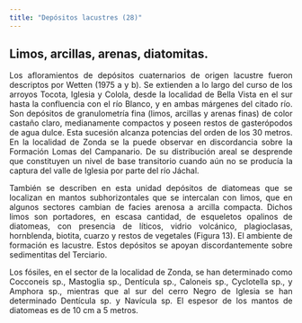 ```yaml
---
title: "Depósitos lacustres (28)"
---
```


<div style="text-align: justify">

## Limos, arcillas, arenas, diatomitas.

Los afloramientos de depósitos cuaternarios de origen lacustre fueron descriptos por Wetten (1975 a y b). Se extienden a lo largo del curso de los arroyos Tocota, Iglesia y Colola, desde la localidad de Bella Vista en el sur hasta la confluencia con el río Blanco, y en ambas márgenes del citado río. Son depósitos de granulometría fina (limos, arcillas y arenas finas) de color castaño claro, medianamente compactos y poseen restos de gasterópodos de agua dulce. Esta sucesión alcanza potencias del orden de los 30 metros. En la localidad de Zonda se la puede observar en discordancia sobre la Formación Lomas del Campanario. De su distribución areal se desprende que constituyen un nivel de base transitorio cuando aún no se producía la captura del valle de Iglesia por parte del río Jáchal.

También se describen en esta unidad depósitos de diatomeas que se localizan en mantos subhorizontales que se intercalan con limos, que en algunos sectores cambian de facies arenosa a arcilla compacta. Dichos limos son portadores, en escasa cantidad, de esqueletos opalinos de diatomeas, con presencia de líticos, vidrio volcánico, plagioclasas, hornblenda, biotita, cuarzo y restos de vegetales (Figura 13). El ambiente de formación es lacustre. Estos depósitos se apoyan discordantemente sobre sedimentitas del Terciario.

Los fósiles, en el sector de la localidad de Zonda, se han determinado como Cocconeis sp., Mastoglia sp., Dentícula sp., Caloneis sp., Cyclotella sp., y Amphora sp., mientras que al sur del cerro Negro de Iglesia se han determinado Dentícula sp. y Navícula sp.
El espesor de los mantos de diatomeas es de 10 cm a 5 metros.

<div/>
